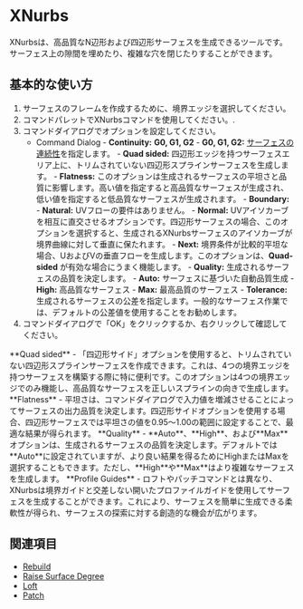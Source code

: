 

# XNurbs

<Reference shortcut="" command="XNurbs" button=""/>

XNurbsは、高品質なN辺形および四辺形サーフェスを生成できるツールです。サーフェス上の隙間を埋めたり、複雑な穴を閉じたりすることができます。

## 基本的な使い方

1. サーフェスのフレームを作成するために、境界エッジを選択してください。
2. コマンドパレットでXNurbsコマンドを使用してください。.
3. コマンドダイアログでオプションを設定してください。
    - <Kst>Command Dialog</Kst>
          - **Continuity:** **G0, G1, G2**
            - **G0, G1, G2:** [サーフェスの連続性](/cad-essentials/continuity-curve-and-surface)を指定します。
          - **Quad sided:** 四辺形エッジを持つサーフェスエリア上に、トリムされていない四辺形スプラインサーフェスを生成します。
          - **Flatness:** このオプションは生成されるサーフェスの平坦さと品質に影響します。高い値を指定すると高品質なサーフェスが生成され、低い値を指定すると低品質なサーフェスが生成されます。
          - **Boundary:** 
                - **Natural:** UVフローの要件はありません。
                - **Normal:** UVアイソカーブを相互に直交させるオプションです。四辺形サーフェスの場合、このオプションを選択すると、生成されるXNurbsサーフェスのアイソカーブが境界曲線に対して垂直に保たれます。
                - **Next:** 境界条件が比較的平坦な場合、UおよびVの垂直フローを生成します。このオプションは、**Quad-sided** が有効な場合にうまく機能します。
          - **Quality:** 生成されるサーフェスの品質を決定します。
                - **Auto:** サーフェスに基づいた自動品質生成
                - **High:** 高品質なサーフェス
                - **Max:** 最高品質のサーフェス
          - **Tolerance:** 生成されるサーフェスの公差を指定します。一般的なサーフェス作業では、デフォルトの公差値を使用することをお勧めします。
5. コマンドダイアログで「OK」をクリックするか、右クリックして確認してください。

<VideoPlayer fileName="xnurbs-0"/>

<Callout type="info" emoji="ℹ️">
**Quad sided**
- 「四辺形サイド」オプションを使用すると、トリムされていない四辺形スプラインサーフェスを作成できます。これは、4つの境界エッジを持つサーフェスを構築する際に特に便利です。このオプションは4つの境界エッジでのみ機能し、高品質なサーフェスを正しいスプラインの向きで生成します。
<VideoPlayer fileName="xnurbs-2"/>
</Callout>

<Callout type="info" emoji="ℹ️">
**Flatness**
- 平坦さは、コマンドダイアログで入力値を増減させることによってサーフェスの出力品質を決定します。四辺形サイドオプションを使用する場合、四辺形サーフェスでは平坦さの値を0.95〜1.00の範囲に設定することで、最適な結果が得られます。
<VideoPlayer fileName="xnurbs-3"/>
</Callout>

<Callout type="info" emoji="ℹ️">
**Quality**
- **Auto**、**High**、および**Max**オプションは、生成されるサーフェスの品質を決定します。デフォルトでは**Auto**に設定されていますが、より良い結果を得るためにHighまたはMaxを選択することもできます。ただし、**High**や**Max**はより複雑なサーフェスを生成します。
<VideoPlayer fileName="xnurbs-4"/>
</Callout>

<Callout type="info" emoji="ℹ️">
**Profile Guides** 
- ロフトやパッチコマンドとは異なり、XNurbsは境界ガイドと交差しない開いたプロファイルガイドを使用してサーフェスを生成することができます。これにより、サーフェスを簡単に生成できる柔軟性が得られ、サーフェスの探索に対する創造的な機会が広がります。
<VideoPlayer fileName="xnurbs-1"/>
</Callout> 

## 関連項目
- [Rebuild](rebuild)
- [Raise Surface Degree](raise-surface-degree)
- [Loft](loft)
- [Patch](patch)